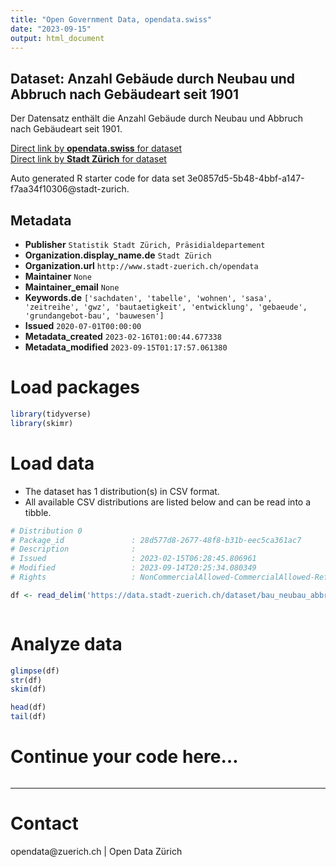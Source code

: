 ```yaml
---
title: "Open Government Data, opendata.swiss"
date: "2023-09-15"
output: html_document
---
```


## Dataset: Anzahl Gebäude durch Neubau und Abbruch nach Gebäudeart seit 1901

Der Datensatz enthält die Anzahl Gebäude durch Neubau und Abbruch nach Gebäudeart seit 1901.

[Direct link by **opendata.swiss** for dataset](https://opendata.swiss/de/dataset/anzahl-gebaude-durch-neubau-und-abbruch-nach-gebaudeart-seit-1901)<br>
[Direct link by **Stadt Zürich** for dataset](https://data.stadt-zuerich.ch/dataset/bau_neubau_abbruch_geb_gebaeudeart_jahr_od5064)

Auto generated R starter code for data set 3e0857d5-5b48-4bbf-a147-f7aa34f10306@stadt-zurich.

## Metadata

- **Publisher** `Statistik Stadt Zürich, Präsidialdepartement`
- **Organization.display_name.de** `Stadt Zürich`
- **Organization.url** `http://www.stadt-zuerich.ch/opendata`
- **Maintainer** `None`
- **Maintainer_email** `None`
- **Keywords.de** `['sachdaten', 'tabelle', 'wohnen', 'sasa', 'zeitreihe', 'gwz', 'bautaetigkeit', 'entwicklung', 'gebaeude', 'grundangebot-bau', 'bauwesen']`
- **Issued** `2020-07-01T00:00:00`
- **Metadata_created** `2023-02-16T01:00:44.677338`
- **Metadata_modified** `2023-09-15T01:17:57.061380`


# Load packages

```r

library(tidyverse)
library(skimr)

```

# Load data

-   The dataset has 1 distribution(s) in CSV format.
-   All available CSV distributions are listed below and can be read into a tibble.

```r

# Distribution 0
# Package_id               : 28d577d8-2677-48f8-b31b-eec5ca361ac7
# Description              : 
# Issued                   : 2023-02-15T06:28:45.806961
# Modified                 : 2023-09-14T20:25:34.080349
# Rights                   : NonCommercialAllowed-CommercialAllowed-ReferenceNotRequired

df <- read_delim('https://data.stadt-zuerich.ch/dataset/bau_neubau_abbruch_geb_gebaeudeart_jahr_od5064/download/BAU506OD5064.csv')



```

# Analyze data

```r

glimpse(df)
str(df)
skim(df)

head(df)
tail(df)

```

# Continue your code here...

```r

```

------------------------------------------------------------------------

# Contact

opendata@zuerich.ch | Open Data Zürich
